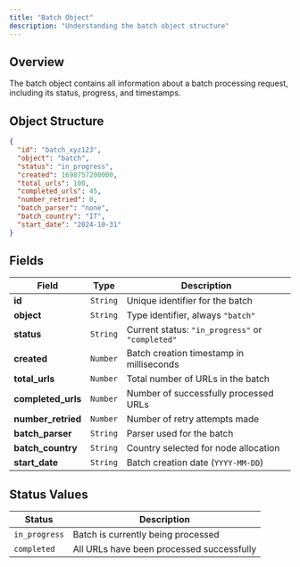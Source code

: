 ```yaml
---
title: "Batch Object"
description: "Understanding the batch object structure"
---
```


## Overview

The batch object contains all information about a batch processing request, including its status, progress, and timestamps.

## Object Structure

```json
{
  "id": "batch_xyz123",
  "object": "batch",
  "status": "in_progress",
  "created": 1698757200000,
  "total_urls": 100,
  "completed_urls": 45,
  "number_retried": 0,
  "batch_parser": "none",
  "batch_country": "IT",
  "start_date": "2024-10-31"
}
```

## Fields

| **Field**           | **Type**  | **Description**                                   |
|---------------------|-----------|--------------------------------------------------|
| **id**              | `String`  | Unique identifier for the batch                  |
| **object**          | `String`  | Type identifier, always `"batch"`                |
| **status**          | `String`  | Current status: `"in_progress"` or `"completed"` |
| **created**         | `Number`  | Batch creation timestamp in milliseconds         |
| **total_urls**      | `Number`  | Total number of URLs in the batch                |
| **completed_urls**  | `Number`  | Number of successfully processed URLs             |
| **number_retried**  | `Number`  | Number of retry attempts made                     |
| **batch_parser**    | `String`  | Parser used for the batch                        |
| **batch_country**   | `String`  | Country selected for node allocation              |
| **start_date**      | `String`  | Batch creation date (`YYYY-MM-DD`)               |

## Status Values

| **Status**      | **Description**                               |
|-----------------|-----------------------------------------------|
| `in_progress`   | Batch is currently being processed           |
| `completed`     | All URLs have been processed successfully    |
